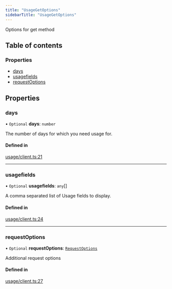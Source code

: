 ```yaml
---
title: "UsageGetOptions"
sidebarTitle: "UsageGetOptions"
---
```


Options for get method

## Table of contents

### Properties

- [days](/xdks/typescript/reference/interfaces/UsageGetOptions#days)
- [usagefields](/xdks/typescript/reference/interfaces/UsageGetOptions#usagefields)
- [requestOptions](/xdks/typescript/reference/interfaces/UsageGetOptions#requestoptions)

## Properties

### days

• `Optional` **days**: `number`

The number of days for which you need usage for.

#### Defined in

[usage/client.ts:21](https://github.com/xdevplatform/xdk/blob/298ca9350d035e40e7c8ee0753c50052819a41e2/xdk/typescript/src/usage/client.ts#L21)

___

### usagefields

• `Optional` **usagefields**: `any`[]

A comma separated list of Usage fields to display.

#### Defined in

[usage/client.ts:24](https://github.com/xdevplatform/xdk/blob/298ca9350d035e40e7c8ee0753c50052819a41e2/xdk/typescript/src/usage/client.ts#L24)

___

### requestOptions

• `Optional` **requestOptions**: [`RequestOptions`](/xdks/typescript/reference/interfaces/RequestOptions)

Additional request options

#### Defined in

[usage/client.ts:27](https://github.com/xdevplatform/xdk/blob/298ca9350d035e40e7c8ee0753c50052819a41e2/xdk/typescript/src/usage/client.ts#L27)
